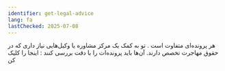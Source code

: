 ```yaml
---
identifier: get-legal-advice
lang: fa
lastChecked: 2025-07-08
---
```


هر پرونده‌ای متفاوت است
.
تو به کمک یک مرکز مشاوره یا وکیل‌هایی نیاز داری که در حقوق مهاجرت تخصص دارند. آن‌ها باید پرونده‌ات را با دقت بررسی کنند
:
<InternalShortLink identifier="contacts">اینجا را کلیک کن</InternalShortLink>
